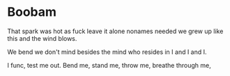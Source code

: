 # Boobam

That spark was hot
as fuck
leave it alone
nonames needed
we grew up like this
and the wind blows.

We bend
we don't mind
besides the mind
who resides in I
and I and I.

I func, test me out.
Bend me,
stand me,
throw me,
breathe through me,
